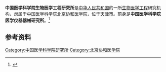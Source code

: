 '''中国医学科学院生物医学工程研究所'''是[[中华人民共和国|中华人民共和国]]的一所[[生物医学工程|生物医学工程]]研究机构，隶属于[[中国医学科学院|中国医学科学院]][[北京协和医学院|北京协和医学院]]，位于[[天津市|天津市]]。前身是'''中国医学科学院医学仪器器械研究所'''。<ref>{{Cite book|title=天津大辞典|author=来新夏, 郭凤岐主编; 刘俊臣, 师宝蓉, 陈士和副主编|publisher=天津社会科学院出版社|year=2001|isbn=|location=天津|pages=}}</ref>

== 参考资料 ==
{{reflist}}

[[Category:中国医学科学院研究所|Category:中国医学科学院研究所]]
[[Category:北京协和医学院|Category:北京协和医学院]]